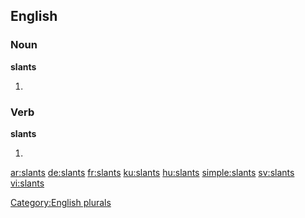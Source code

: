 
==English==

===Noun===
'''slants'''

# {{plural of|slant}}

===Verb===
'''slants'''

# {{third-person singular of|slant}}

[[Category:English plurals]]

[[ar:slants]]
[[de:slants]]
[[fr:slants]]
[[ku:slants]]
[[hu:slants]]
[[simple:slants]]
[[sv:slants]]
[[vi:slants]]